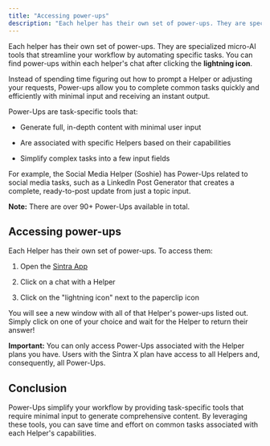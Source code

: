 ```yaml
---
title: "Accessing power-ups"
description: "Each helper has their own set of power-ups. They are specialized micro-AI tools that streamline your workflow by automating specific tasks. You can find powe..."
---
```


Each helper has their own set of power-ups. They are specialized micro-AI tools that streamline your workflow by automating specific tasks. You can find power-ups within each helper's chat after clicking the **lightning icon**.

Instead of spending time figuring out how to prompt a Helper or adjusting your requests, Power-ups allow you to complete common tasks quickly and efficiently with minimal input and receiving an instant output.

Power-Ups are task-specific tools that:

  * Generate full, in-depth content with minimal user input

  * Are associated with specific Helpers based on their capabilities

  * Simplify complex tasks into a few input fields




For example, the Social Media Helper (Soshie) has Power-Ups related to social media tasks, such as a LinkedIn Post Generator that creates a complete, ready-to-post update from just a topic input.

**Note:** There are over 90+ Power-Ups available in total.

## Accessing power-ups

Each Helper has their own set of power-ups. To access them:

  1. Open the [Sintra App](https://app.sintra.ai)

  2. Click on a chat with a Helper

  3. Click on the "lightning icon" next to the paperclip icon




You will see a new window with all of that Helper's power-ups listed out. Simply click on one of your choice and wait for the Helper to return their answer!

**Important:** You can only access Power-Ups associated with the Helper plans you have. Users with the Sintra X plan have access to all Helpers and, consequently, all Power-Ups.

## Conclusion

Power-Ups simplify your workflow by providing task-specific tools that require minimal input to generate comprehensive content. By leveraging these tools, you can save time and effort on common tasks associated with each Helper's capabilities.